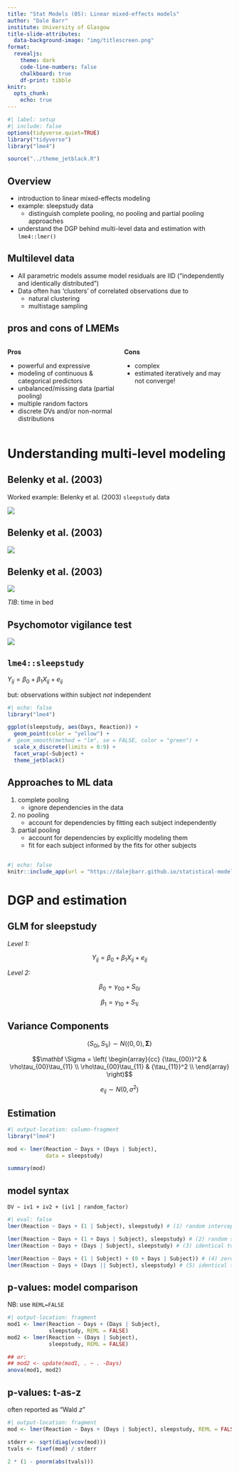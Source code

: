 ```yaml
---
title: "Stat Models (05): Linear mixed-effects models"
author: "Dale Barr"
institute: University of Glasgow
title-slide-attributes:
  data-background-image: "img/titlescreen.png"
format: 
  revealjs:
    theme: dark 
    code-line-numbers: false
    chalkboard: true
    df-print: tibble
knitr:
  opts_chunk:
    echo: true
---
```


```r
#| label: setup
#| include: false
options(tidyverse.quiet=TRUE)
library("tidyverse")
library("lme4")

source("../theme_jetblack.R")
```

## Overview

- introduction to linear mixed-effects modeling
- example: sleepstudy data
  - distinguish complete pooling, no pooling and partial pooling approaches
- understand the DGP behind multi-level data and estimation with `lme4::lmer()`

## {background-image="scooby_doo_sritchie.png" background-size="contain"}

## Multilevel data

 - All parametric models assume model residuals are IID ("independently and identically distributed")
 - Data often has 'clusters' of correlated observations due to
   - natural clustering
   - multistage sampling

## pros and cons of LMEMs {.smaller}

:::: {.columns}

::: {.column width="47%"}
**Pros**

- powerful and expressive
- modeling of continuous & categorical predictors
- unbalanced/missing data (partial pooling)
- multiple random factors
- discrete DVs and/or non-normal distributions
:::

::: {.column width="47%"}
**Cons**

- complex
- estimated iteratively and may not converge!
:::

:::: 

# Understanding multi-level modeling

## Belenky et al. (2003)

Worked example: Belenky et al. (2003) `sleepstudy` data

![](sleepstudy_article.png){fig-align="center"}

## Belenky et al. (2003)

![](belenky_summary.png){fig-align="center"}

## Belenky et al. (2003)

![](sleepstudy_design.png){fig-align="center"}

::: {.aside}
*TIB*: time in bed
:::

## Psychomotor vigilance test

![](psychomotor_vigilance_test.png){fig-align="center"}

## `lme4::sleepstudy` {.smaller}

$Y_{ij} = \beta_0 + \beta_1 X_{ij} + e_{ij}$

but: observations within subject *not* independent

```r
#| echo: false
library("lme4")

ggplot(sleepstudy, aes(Days, Reaction)) + 
  geom_point(color = "yellow") +
#  geom_smooth(method = "lm", se = FALSE, color = "green") +
  scale_x_discrete(limits = 0:9) +
  facet_wrap(~Subject) +
  theme_jetblack()
```

## Approaches to ML data

1. complete pooling
   - ignore dependencies in the data
2. no pooling
   - account for dependencies by fitting each subject independently
3. partial pooling
   - account for dependencies by explicitly modeling them
   - fit for each subject informed by the fits for other subjects

## 

```r
#| echo: false
knitr::include_app(url = "https://dalejbarr.github.io/statistical-models-web-apps/multilevel-site", height = "700px")
```

# DGP and estimation

## GLM for sleepstudy

*Level 1:*

$$Y_{ij} = \beta_0 + \beta_1 X_{ij} + e_{ij}$$

*Level 2:*

$$\beta_0 = \gamma_{00} + S_{0i}$$

$$\beta_1 = \gamma_{10} + S_{1i}$$

## Variance Components

$$\left< S_{0i}, S_{1i} \right> \sim N(\left< 0, 0 \right>, \mathbf{\Sigma})$$

$$\mathbf \Sigma = \left( 
  \begin{array}{cc}
  {\tau_{00}}^2 & \rho\tau_{00}\tau_{11} \\
  \rho\tau_{00}\tau_{11} & {\tau_{11}}^2 \\ 
  \end{array} \right)$$

$$e_{ij} \sim N(0, \sigma^2)$$

## Estimation {.smaller}

```r
#| output-location: column-fragment
library("lme4")

mod <- lmer(Reaction ~ Days + (Days | Subject), 
            data = sleepstudy)

summary(mod)
```

## model syntax {.smaller}

`DV ~ iv1 + iv2 + (iv1 | random_factor)`

```r
#| eval: false
lmer(Reaction ~ Days + (1 | Subject), sleepstudy) # (1) random intercept

lmer(Reaction ~ Days + (1 + Days | Subject), sleepstudy) # (2) random slope model.
lmer(Reaction ~ Days + (Days | Subject), sleepstudy) # (3) identical to (2)

lmer(Reaction ~ Days + (1 | Subject) + (0 + Days | Subject)) # (4) zero-covariances
lmer(Reaction ~ Days + (Days || Subject), sleepstudy) # (5) identical to (4)
```

## p-values: model comparison {.smaller}

::: {.aside}
NB: use `REML=FALSE`
:::

```r
#| output-location: fragment
mod1 <- lmer(Reaction ~ Days + (Days | Subject),
             sleepstudy, REML = FALSE)
mod2 <- lmer(Reaction ~ (Days | Subject),
             sleepstudy, REML = FALSE)

## or:
## mod2 <- update(mod1, . ~ . -Days)
anova(mod1, mod2)
```

## p-values: t-as-z

::: {.aside}
often reported as "Wald $z$"
:::

```r
#| output-location: fragment
mod <- lmer(Reaction ~ Days + (Days | Subject), sleepstudy, REML = FALSE)

stderr <- sqrt(diag(vcov(mod)))
tvals <- fixef(mod) / stderr

2 * (1 - pnorm(abs(tvals)))
```


